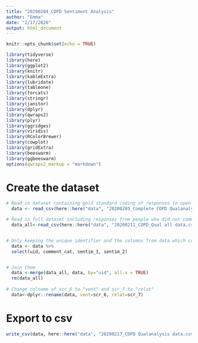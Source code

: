 ```yaml
---
title: "20200204_COPD Sentiment Analysis"
author: "Emma"
date: "2/17/2020"
output: html_document
---
```


```r
knitr::opts_chunk$set(echo = TRUE)
```

```r
library(tidyverse)
library(here)
library(ggplot2)
library(knitr)
library(kableExtra)
library(lubridate)
library(tableone)
library(forcats)
library(stringr)
library(janitor)
library(dplyr)
library(qwraps2)
library(plyr)
library(ggridges)
library(viridis)
library(RColorBrewer)
library(cowplot)
library(gridExtra)
library(beeswarm)
library(ggbeeswarm)
options(qwraps2_markup = "markdown")
```

# Create the dataset
```r

# Read in dataset containing gold standard coding of responses to open-ended questions
  data <- read_csv(here::here("data", "20200205_Complete COPD Qualanalysis data_v2.csv"))

# Read in full dataset including responses from people who did not comment
  data_all<-read_csv(here::here("data", "20200211_COPD_Qual all data.csv"))


# Only keeping the unique identifier and the columns from data which contain the Gold Standard (i.e. human) coding of the comments
  data <- data %>%
  select(uid, comment_cat, sentim_1, sentim_2)


# Join them
  data <-merge(data_all, data, by="uid", all.x = TRUE)
  rm(data_all)
  
# Change colname of scr_6 to "vent" and scr_7 to "relat"
  data<-dplyr::rename(data, vent=scr_6, relat=scr_7)
```


#  Export to csv
```r
write_csv(data, here::here("data", "20200217_COPD Qualanalysis data.csv"))
```

